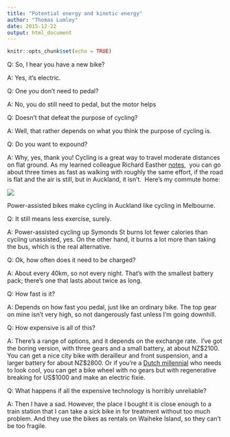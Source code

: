```yaml
---
title: "Potential energy and kinetic energy"
author: "Thomas Lumley"
date: 2015-12-22
output: html_document
---
```


```r
knitr::opts_chunk$set(echo = TRUE)
```
 Q: So, I hear you have a new bike?

A: Yes, it’s electric.

Q: One you don’t need to pedal?

A: No, you do still need to pedal, but the motor helps

Q: Doesn’t that defeat the purpose of cycling?

A: Well, that rather depends on what you think the purpose of cycling is. 

Q: Do you want to expound?

A: Why, yes, thank you! Cycling is a great way to travel moderate distances on flat ground. As my learned colleague Richard Easther [notes](http://excursionset.com/blog/?offset=1438198000662),  you can go about three times as fast as walking with roughly the same effort, if the road is flat and the air is still, but in Auckland, it isn’t.  Here’s my commute home:

![](https://41.media.tumblr.com/d6a4fd687c99d4d419cffeca17e28d3d/tumblr_inline_nzhst6xpEe1s1hdxy_540.png)

Power-assisted bikes make cycling in Auckland like cycling in Melbourne. 

Q: It still means less exercise, surely.

A: Power-assisted cycling up Symonds St burns lot fewer calories than cycling unassisted, yes. On the other hand, it burns a lot more than taking the bus, which is the real alternative. 

Q: Ok, how often does it need to be charged?

A: About every 40km, so not every night. That’s with the smallest battery pack; there’s one that lasts about twice as long. 

Q: How fast is it?

A: Depends on how fast you pedal, just like an ordinary bike. The top gear on mine isn’t very high, so not dangerously fast unless I’m going downhill. 

Q: How expensive is all of this?

A: There’s a range of options, and it depends on the exchange rate.  I’ve got the boring version, with three gears and a small battery, at about NZ\$2100. You can get a nice city bike with derailleur and front suspension, and a larger battery for about NZ\$2800. Or if you’re a [Dutch millennial](https://www.bikeauckland.org.nz/flykly-like-the-wind-a-magic-electric-wheel-reviewed/) who needs to look cool, you can get a bike wheel with no gears but with regenerative breaking for US\$1000 and make an electric fixie.

Q: What happens if all the expensive technology is horribly unreliable?

A: Then I have a sad. However, the place I bought it is close enough to a train station that I can take a sick bike in for treatment without too much problem. And they use the bikes as rentals on Waiheke Island, so they can’t be too fragile.